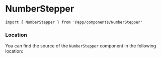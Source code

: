 

# NumberStepper

```tsx
import { NumberStepper } from '@app/components/NumberStepper'
```

<ComponentDocs
    component={NumberStepper}
    docsConfig={getDocumentationProps}
/>

### Location

You can find the source of the `NumberStepper` component in the following location:

<FileTree>
    <FileTree.Folder name="features" defaultOpen>
        <FileTree.Folder name="@app-core" defaultOpen>
            <FileTree.Folder name="forms" defaultOpen>
                <FileTree.File name="NumberStepper.styled.tsx" />
            </FileTree.Folder>
        </FileTree.Folder>
    </FileTree.Folder>
</FileTree>
